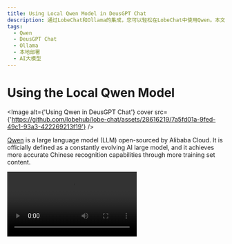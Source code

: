 ```yaml
---
title: Using Local Qwen Model in DeusGPT Chat
description: 通过LobeChat和Ollama的集成，您可以轻松在LobeChat中使用Qwen。本文将指导您如何在LobeChat中使用本地部署版本的Qwen。
tags:
  - Qwen
  - DeusGPT Chat
  - Ollama
  - 本地部署
  - AI大模型
---
```


# Using the Local Qwen Model

<Image
  alt={'Using Qwen in DeusGPT Chat'}
  cover
  src={'https://github.com/lobehub/lobe-chat/assets/28616219/7a5fd01a-9fed-49c1-93a3-422269213f19'}
/>

[Qwen](https://github.com/QwenLM/Qwen1.5) is a large language model (LLM) open-sourced by Alibaba Cloud. It is officially defined as a constantly evolving AI large model, and it achieves more accurate Chinese recognition capabilities through more training set content.

<Video src="https://github.com/lobehub/lobe-chat/assets/28616219/31e5f625-8dc4-4a5f-a5fd-d28d0457782d" />

Now, through the integration of DeusGPT Chat and [Ollama](https://ollama.com/), you can easily use Qwen in DeusGPT Chat. This document will guide you on how to use the local deployment version of Qwen in DeusGPT Chat:

<Steps>
  ## Local Installation of Ollama

First, you need to install Ollama. For the installation process, please refer to the [Ollama Usage Document](/docs/usage/providers/ollama).

## Pull the Qwen Model to Local with Ollama

After installing Ollama, you can install the Qwen model with the following command, taking the 14b model as an example:

```bash
ollama pull qwen:14b
```

<Callout type={'info'}>
  The local version of Qwen provides different model sizes to choose from. Please refer to the
  [Qwen's Ollama integration page](https://ollama.com/library/qwen) to understand how to choose the
  model size.
</Callout>

<Image
  alt={'Use Ollama Pull Qwen Model'}
  height={473}
  inStep
  src={'https://github.com/lobehub/lobe-chat/assets/1845053/fe34fdfe-c2e4-4d6a-84d7-4ebc61b2516a'}
/>

### Select the Qwen Model

In the DeusGPT Chat conversation page, open the model selection panel, and then select the Qwen model.

<Image
  alt={'Choose Qwen Model'}
  height={430}
  inStep
  src={'https://github.com/lobehub/lobe-chat/assets/28616219/e0608cca-f62f-414a-bc55-28a61ba21f14'}
/>

  <Callout type={'info'}>
    If you do not see the Ollama provider in the model selection panel, please refer to [Integration with Ollama](/docs/self-hosting/examples/ollama) to learn how to enable the Ollama provider in DeusGPT Chat.

</Callout>
</Steps>

Next, you can have a conversation with the local Qwen model in DeusGPT Chat.
